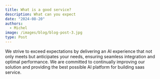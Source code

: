 ```yaml
---
title: What is a good service?
description: What can you expect
date: "2024-08-20"
authors:
  - Michel
image: /images/blog/blog-post-3.jpg
type: Post
---
```

We strive to exceed expectations by delivering an AI experience that not only meets but anticipates your needs, ensuring seamless integration and optimal performance.
We are committed to continually improving our solution and providing the best possible AI platform for building saas service.